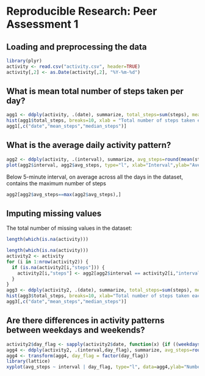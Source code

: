 # Reproducible Research: Peer Assessment 1


## Loading and preprocessing the data
```r
library(plyr)
activity <- read.csv("activity.csv", header=TRUE)
activity[,2] <- as.Date(activity[,2], "%Y-%m-%d")

```

## What is mean total number of steps taken per day?
```r
agg1 <- ddply(activity, .(date), summarize, total_steps=sum(steps), mean_steps=round(mean(steps),2), median_steps=median(steps))
hist(agg1$total_steps, breaks=10, xlab = "Total number of steps taken each day", main="Histogram of total number of steps taken each day")
agg1[,c("date","mean_steps","median_steps")]
```

## What is the average daily activity pattern?
```r
agg2 <- ddply(activity, .(interval), summarize, avg_steps=round(mean(steps,na.rm=TRUE),2))
plot(agg2$interval, agg2$avg_steps, type="l", xlab="Interval",ylab="Average number of steps takenacross all days")
```
Below 5-minute interval, on average across all the days in the dataset, contains the maximum number of steps
```r
agg2[agg2$avg_steps==max(agg2$avg_steps),]
```
## Imputing missing values
The total number of missing values in the dataset:
```r
length(which(is.na(activity)))
```

```r
length(which(is.na(activity)))
activity2 <- activity
for (i in 1:nrow(activity2)) {
  if (is.na(activity2[i,"steps"])) {
    activity2[i,"steps"] <- agg2[agg2$interval == activity2[i,"interval"], "avg_steps"]
  }
}
agg3 <- ddply(activity2, .(date), summarize, total_steps=sum(steps), mean_steps=round(mean(steps),2), median_steps=median(steps))
hist(agg3$total_steps, breaks=10, xlab="Total number of steps taken each day", main="Histogram of total number of steps taken each day")
agg3[,c("date","mean_steps","median_steps")]
```


## Are there differences in activity patterns between weekdays and weekends?
```r
activity2$day_flag <- sapply(activity2$date, function(x) {if ((weekdays(x)=="Sunday") | (weekdays(x)=="Saturday")) {"weekend"} else {"weekday"}})
agg4 <- ddply(activity2, .(interval,day_flag), summarize, avg_steps=round(mean(steps,na.rm=TRUE),2))
agg4 <- transform(agg4, day_flag = factor(day_flag))
library(lattice)
xyplot(avg_steps ~ interval | day_flag, type="l", data=agg4,ylab="Number of steps", layout = c(1,2))
```
